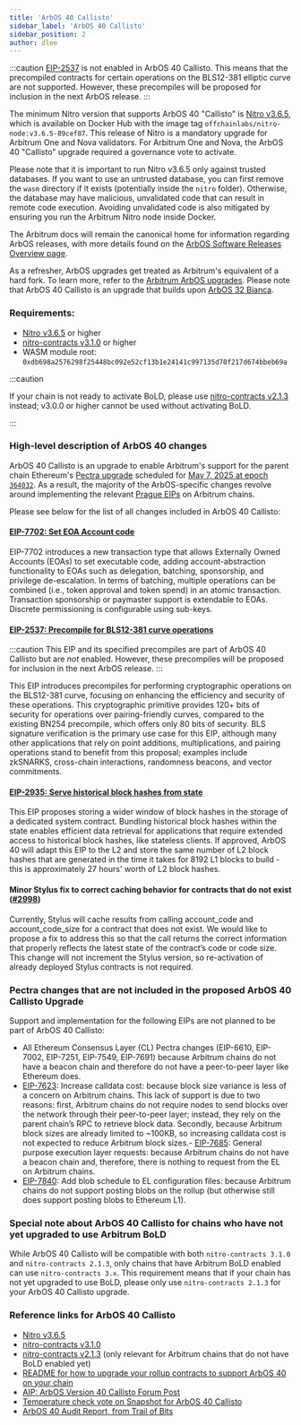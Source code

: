 ```yaml
---
title: 'ArbOS 40 Callisto'
sidebar_label: 'ArbOS 40 Callisto'
sidebar_position: 2
author: dlee
---
```


:::caution [EIP-2537](https://eips.ethereum.org/EIPS/eip-2537) is not enabled in ArbOS 40 Callisto. This means that the precompiled contracts for certain
operations on the BLS12-381 elliptic curve are not supported. However, these precompiles will be proposed for inclusion in the next ArbOS release. :::

The minimum Nitro version that supports ArbOS 40 "Callisto" is [Nitro v3.6.5](https://github.com/OffchainLabs/nitro/releases/tag/v3.6.5), which is available on
Docker Hub with the image tag `offchainlabs/nitro-node:v3.6.5-89cef87`. This release of Nitro is a mandatory upgrade for Arbitrum One and Nova validators. For
Arbitrum One and Nova, the ArbOS 40 "Callisto" upgrade required a governance vote to activate.

Please note that it is important to run Nitro v3.6.5 only against trusted databases. If you want to use an untrusted database, you can first remove the `wasm`
directory if it exists (potentially inside the `nitro` folder). Otherwise, the database may have malicious, unvalidated code that can result in remote code
execution. Avoiding unvalidated code is also mitigated by ensuring you run the Arbitrum Nitro node inside Docker.

The Arbitrum docs will remain the canonical home for information regarding ArbOS releases, with more details found on the
[ArbOS Software Releases Overview page](./01-overview.mdx).

As a refresher, ArbOS upgrades get treated as Arbitrum's equivalent of a hard fork. To learn more, refer to the
[Arbitrum ArbOS upgrades](https://forum.arbitrum.foundation/t/arbitrum-arbos-upgrades/19695). Please note that ArbOS 40 Callisto is an upgrade that builds upon
[ArbOS 32 Bianca](./arbos32.mdx).

### Requirements:

- [Nitro v3.6.5](https://github.com/OffchainLabs/nitro/releases/tag/v3.6.5) or higher
- [nitro-contracts v3.1.0](https://github.com/OffchainLabs/nitro-contracts/releases/tag/v3.1.0) or higher
- WASM module root: `0xdb698a2576298f25448bc092e52cf13b1e24141c997135d70f217d674bbeb69a`

:::caution

If your chain is not ready to activate BoLD, please use [nitro-contracts v2.1.3](https://github.com/OffchainLabs/nitro-contracts/releases/tag/v2.1.3) instead;
v3.0.0 or higher cannot be used without activating BoLD.

:::

### High-level description of ArbOS 40 changes

ArbOS 40 Callisto is an upgrade to enable Arbitrum's support for the parent chain Ethereum's [Pectra upgrade](https://ethereum.org/en/roadmap/pectra/) scheduled
for [May 7, 2025 at epoch `364032`](https://blog.ethereum.org/en/2025/04/23/pectra-mainnet). As a result, the majority of the ArbOS-specific changes revolve
around implementing the relevant [Prague EIPs](https://eips.ethereum.org/EIPS/eip-7600) on Arbitrum chains.

Please see below for the list of all changes included in ArbOS 40 Callisto:

#### [EIP-7702: Set EOA Account code](https://eips.ethereum.org/EIPS/eip-7702)

EIP-7702 introduces a new transaction type that allows Externally Owned Accounts (EOAs) to set executable code, adding account-abstraction functionality to EOAs
such as delegation, batching, sponsorship, and privilege de-escalation. In terms of batching, multiple operations can be combined (i.e., token approval and
token spend) in an atomic transaction. Transaction sponsorship or paymaster support is extendable to EOAs. Discrete permissioning is configurable using
sub-keys.

#### [EIP-2537: Precompile for BLS12-381 curve operations](https://eips.ethereum.org/EIPS/eip-2537)

:::caution This EIP and its specified precompiles are part of ArbOS 40 Callisto but are _not_ enabled. However, these precompiles will be proposed for inclusion
in the next ArbOS release. :::

This EIP introduces precompiles for performing cryptographic operations on the BLS12-381 curve, focusing on enhancing the efficiency and security of these
operations. This cryptographic primitive provides 120+ bits of security for operations over pairing-friendly curves, compared to the existing BN254 precompile,
which offers only 80 bits of security. BLS signature verification is the primary use case for this EIP, although many other applications that rely on point
additions, multiplications, and pairing operations stand to benefit from this proposal; examples include zkSNARKS, cross-chain interactions, randomness beacons,
and vector commitments.

#### [EIP-2935: Serve historical block hashes from state](https://eips.ethereum.org/EIPS/eip-2935)

This EIP proposes storing a wider window of block hashes in the storage of a dedicated system contract. Bundling historical block hashes within the state
enables efficient data retrieval for applications that require extended access to historical block hashes, like stateless clients. If approved, ArbOS 40 will
adapt this EIP to the L2 and store the same number of L2 block hashes that are generated in the time it takes for 8192 L1 blocks to build - this is
approximately 27 hours' worth of L2 block hashes.

#### Minor Stylus fix to correct caching behavior for contracts that do not exist ([#2998](https://github.com/OffchainLabs/nitro/pull/2998))

Currently, Stylus will cache results from calling account_code and account_code_size for a contract that does not exist. We would like to propose a fix to
address this so that the call returns the correct information that properly reflects the latest state of the contract’s code or code size. This change will not
increment the Stylus version, so re-activation of already deployed Stylus contracts is not required.

### Pectra changes that are not included in the proposed ArbOS 40 Callisto Upgrade

Support and implementation for the following EIPs are not planned to be part of ArbOS 40 Callisto:

- All Ethereum Consensus Layer (CL) Pectra changes (EIP-6610, EIP-7002, EIP-7251, EIP-7549, EIP-7691) because Arbitrum chains do not have a beacon chain and
  therefore do not have a peer-to-peer layer like Ethereum does.
- [EIP-7623](https://eips.ethereum.org/EIPS/eip-7623): Increase calldata cost: because block size variance is less of a concern on Arbitrum chains. This lack of
  support is due to two reasons: first, Arbitrum chains do not require nodes to send blocks over the network through their peer-to-peer layer; instead, they
  rely on the parent chain’s RPC to retrieve block data. Secondly, because Arbitrum block sizes are already limited to ~100KB, so increasing calldata cost is
  not expected to reduce Arbitrum block sizes.- [EIP-7685](https://eips.ethereum.org/EIPS/eip-7685): General purpose execution layer requests: because Arbitrum
  chains do not have a beacon chain and, therefore, there is nothing to request from the EL on Arbitrum chains.
- [EIP-7840](https://eips.ethereum.org/EIPS/eip-7840): Add blob schedule to EL configuration files: because Arbitrum chains do not support posting blobs on the
  rollup (but otherwise still does support posting blobs to Ethereum L1).

### Special note about ArbOS 40 Callisto for chains who have not yet upgraded to use Arbitrum BoLD

While ArbOS 40 Callisto will be compatible with both `nitro-contracts 3.1.0` and `nitro-contracts 2.1.3`, only chains that have Arbitrum BoLD enabled can use
`nitro-contracts 3.x`. This requirement means that if your chain has not yet upgraded to use BoLD, please only use `nitro-contracts 2.1.3` for your ArbOS 40
Callisto upgrade.

### Reference links for ArbOS 40 Callisto

- [Nitro v3.6.5](https://github.com/OffchainLabs/nitro/releases/tag/v3.6.5)
- [nitro-contracts v3.1.0](https://github.com/OffchainLabs/nitro-contracts/releases/tag/v3.1.0)
- [nitro-contracts v2.1.3](https://github.com/OffchainLabs/nitro-contracts/releases/tag/v2.1.3) (only relevant for Arbitrum chains that do not have BoLD enabled
  yet)
- [README for how to upgrade your rollup contracts to support ArbOS 40 on your chain](https://github.com/OffchainLabs/orbit-actions?tab=readme-ov-file#nitro-contracts-upgrades)
- [AIP: ArbOS Version 40 Callisto Forum Post](https://forum.arbitrum.foundation/t/constitutional-aip-arbos-version-40-callisto/28436)
- [Temperature check vote on Snapshot for ArbOS 40 Callisto](https://snapshot.box/#/s:arbitrumfoundation.eth/proposal/0x7cc26491a070c74c1a4ec5a9892571d31eb690015936a35b52c0d3a97bd5497f)
- [ArbOS 40 Audit Report, from Trail of Bits](https://github.com/trailofbits/publications/blob/master/reviews/2025-05-offchainlabs-arbos40nitro-securityreview.pdf)
